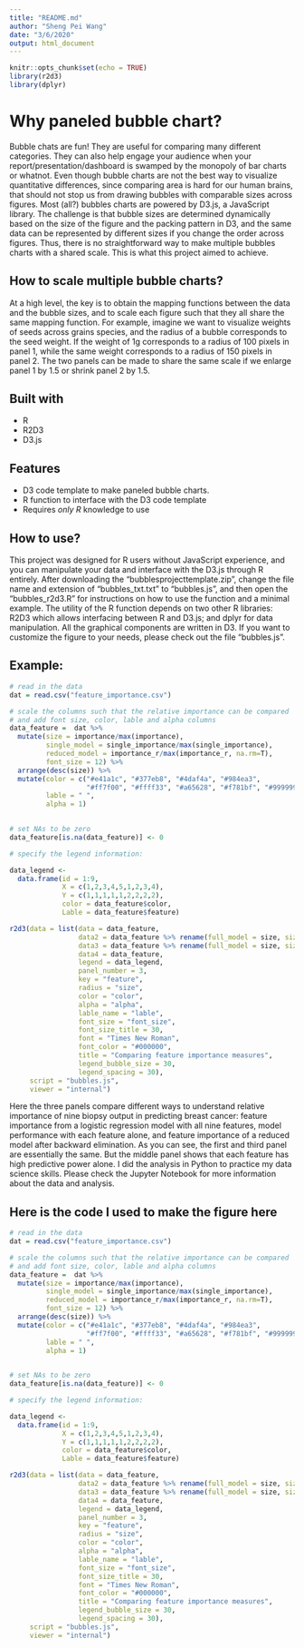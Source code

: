 ---
title: "README.md"
author: "Sheng Pei Wang"
date: "3/6/2020"
output: html_document
---

```{r setup, include=FALSE}
knitr::opts_chunk$set(echo = TRUE)
library(r2d3)
library(dplyr)
```

# Why paneled bubble chart?
Bubble chats are fun! They are useful for comparing many different categories. They can also help engage your audience when your report/presentation/dashboard is swamped by the monopoly of bar charts or whatnot. Even though bubble charts are not the best way to visualize quantitative differences, since comparing area is hard for our human brains, that should not stop us from drawing bubbles with comparable sizes across figures. 
Most (all?) bubbles charts are powered by D3.js, a JavaScript library. The challenge is that bubble sizes are determined dynamically based on the size of the figure and the packing pattern in D3, and the same data can be represented by different sizes if you change the order across figures. Thus, there is no straightforward way to make multiple bubbles charts with a shared scale. This is what this project aimed to achieve. 

## How to scale multiple bubble charts?
At a high level, the key is to obtain the mapping functions between the data and the bubble sizes, and to scale each figure such that they all share the same mapping function.
For example, imagine we want to visualize weights of seeds across grains species, and the radius of a bubble corresponds to the seed weight. If the weight of 1g corresponds to a radius of 100 pixels in panel 1, while the same weight corresponds to a radius of 150 pixels in panel 2. The two panels can be made to share the same scale if we enlarge panel 1 by 1.5 or shrink panel 2 by 1.5.

## Built with
-	R
-	R2D3
-	D3.js

## Features
-	D3 code template to make paneled bubble charts.
-	R function to interface with the D3 code template
-	Requires *only R* knowledge to use 

## How to use?
This project was designed for R users without JavaScript experience, and you can manipulate your data and interface with the D3.js through R entirely. After downloading the “bubblesprojecttemplate.zip”, change the file name and extension of “bubbles_txt.txt” to “bubbles.js”, and then open the “bubbles_r2d3.R” for instructions on how to use the function and a minimal example. 
The utility of the R function depends on two other R libraries: R2D3 which allows interfacing between R and D3.js; and dplyr for data manipulation.
All the graphical components are written in D3. If you want to customize the figure to your needs, please check out the file “bubbles.js”. 

## Example:

```{r data, echo = FALSE}
# read in the data
dat = read.csv("feature_importance.csv")

# scale the columns such that the relative importance can be compared
# and add font size, color, lable and alpha columns
data_feature =  dat %>% 
  mutate(size = importance/max(importance),
         single_model = single_importance/max(single_importance),
         reduced_model = importance_r/max(importance_r, na.rm=T),
         font_size = 12) %>% 
  arrange(desc(size)) %>% 
  mutate(color = c("#e41a1c", "#377eb8", "#4daf4a", "#984ea3",
                   "#ff7f00", "#ffff33", "#a65628", "#f781bf", "#999999"), 
         lable = " ",
         alpha = 1)
  

# set NAs to be zero
data_feature[is.na(data_feature)] <- 0

# specify the legend information:

data_legend <-
  data.frame(id = 1:9,
             X = c(1,2,3,4,5,1,2,3,4), 
             Y = c(1,1,1,1,1,2,2,2,2),
             color = data_feature$color,
             Lable = data_feature$feature)

```

```{r figure, echo = FALSE}
r2d3(data = list(data = data_feature,
                 data2 = data_feature %>% rename(full_model = size, size = single_model),
                 data3 = data_feature %>% rename(full_model = size, size = reduced_model),
                 data4 = data_feature,
                 legend = data_legend,
                 panel_number = 3, 
                 key = "feature",
                 radius = "size",
                 color = "color",
                 alpha = "alpha",
                 lable_name = "lable",
                 font_size = "font_size",
                 font_size_title = 30,
                 font = "Times New Roman",
                 font_color = "#000000", 
                 title = "Comparing feature importance measures",
                 legend_bubble_size = 30,
                 legend_spacing = 30), 
     script = "bubbles.js",
     viewer = "internal")
```

Here the three panels compare different ways to understand relative importance of nine biopsy output in predicting breast cancer: feature importance from a logistic regression model with all nine features, model performance with each feature alone, and feature importance of a reduced model after backward elimination. As you can see, the first and third panel are essentially the same. But the middle panel shows that each feature has high predictive power alone.
I did the analysis in Python to practice my data science skills. Please check the Jupyter Notebook for more information about the data and analysis.
 
## Here is the code I used to make the figure here

```{r datac, eval = FALSE}
# read in the data
dat = read.csv("feature_importance.csv")

# scale the columns such that the relative importance can be compared
# and add font size, color, lable and alpha columns
data_feature =  dat %>% 
  mutate(size = importance/max(importance),
         single_model = single_importance/max(single_importance),
         reduced_model = importance_r/max(importance_r, na.rm=T),
         font_size = 12) %>% 
  arrange(desc(size)) %>% 
  mutate(color = c("#e41a1c", "#377eb8", "#4daf4a", "#984ea3",
                   "#ff7f00", "#ffff33", "#a65628", "#f781bf", "#999999"), 
         lable = " ",
         alpha = 1)
  

# set NAs to be zero
data_feature[is.na(data_feature)] <- 0

# specify the legend information:

data_legend <-
  data.frame(id = 1:9,
             X = c(1,2,3,4,5,1,2,3,4), 
             Y = c(1,1,1,1,1,2,2,2,2),
             color = data_feature$color,
             Lable = data_feature$feature)

```

```{r figurec, eval = FALSE}
r2d3(data = list(data = data_feature,
                 data2 = data_feature %>% rename(full_model = size, size = single_model),
                 data3 = data_feature %>% rename(full_model = size, size = reduced_model),
                 data4 = data_feature,
                 legend = data_legend,
                 panel_number = 3, 
                 key = "feature",
                 radius = "size",
                 color = "color",
                 alpha = "alpha",
                 lable_name = "lable",
                 font_size = "font_size",
                 font_size_title = 30,
                 font = "Times New Roman",
                 font_color = "#000000", 
                 title = "Comparing feature importance measures",
                 legend_bubble_size = 30,
                 legend_spacing = 30), 
     script = "bubbles.js",
     viewer = "internal")
```